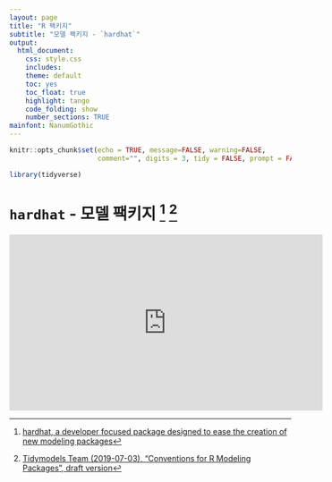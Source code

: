 ```yaml
---
layout: page
title: "R 팩키지"
subtitle: "모델 팩키지 - `hardhat`"
output:
  html_document:
    css: style.css
    includes:
    theme: default
    toc: yes
    toc_float: true
    highlight: tango
    code_folding: show
    number_sections: TRUE
mainfont: NanumGothic
---
```


```r
knitr::opts_chunk$set(echo = TRUE, message=FALSE, warning=FALSE,
                      comment="", digits = 3, tidy = FALSE, prompt = FALSE, fig.align = 'center')

library(tidyverse)
```


# `hardhat` - 모델 팩키지 [^hardhat-model] [^conventions-modeling] {#hardhat-pkg}

[^conventions-modeling]: [Tidymodels Team (2019-07-03), "Conventions for R Modeling Packages", draft version](https://tidymodels.github.io/model-implementation-principles/)

[^hardhat-model]: [hardhat, a developer focused package designed to ease the creation of new modeling packages](https://tidymodels.github.io/hardhat/)


<iframe src='https://canal.uned.es/iframe/5dd25b9f5578f275e407dd88' id='pumukitiframe' frameborder='0' border='0' width='560' height='315' allowfullscreen></iframe>

